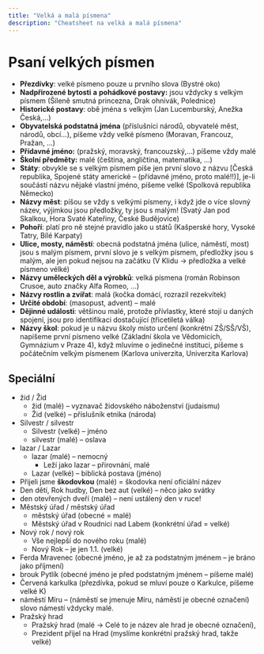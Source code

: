 ```yaml
---
title: "Velká a malá písmena"
description: "Cheatsheet na velká a malá písmena"
---
```


# Psaní velkých písmen

- **Přezdívky**: velké písmeno pouze u prvního slova (Bystré oko)
- **Nadpřirozené bytosti** **a** **pohádkové postavy:** jsou vždycky s velkým písmem (Šíleně smutná princezna, Drak ohnivák, Polednice)
- **Historické postavy**: obě jména s velkým (Jan Lucemburský, Anežka Česká,…)
- **Obyvatelská podstatná jména** (příslušníci národů, obyvatelé měst, národů, obcí…), píšeme vždy velké písmeno (Moravan, Francouz, Pražan, …)
- **Přídavné jméno:** (pražský, moravský, francouzský,…) píšeme vždy malé
- **Školní předměty:** malé (čeština, angličtina, matematika, …)
- **Státy**: obvykle se s velkým písmem píše jen první slovo z názvu \[Česká republika, Spojené státy americké – (přídavné jméno, proto malé!!)\], je-li součástí názvu nějaké vlastní jméno, píšeme velké (Spolková republika Německo)
- **Názvy měst**: píšou se vždy s velkými písmeny, i když jde o více slovný název, výjimkou jsou předložky, ty jsou s malým! (Svatý Jan pod Skalkou, Hora Svaté Kateřiny, České Budějovice)
- **Pohoří**: platí pro ně stejné pravidlo jako u států (Kašperské hory, Vysoké Tatry, Bílé Karpaty)
- **Ulice, mosty, náměstí**: obecná podstatná jména (ulice, náměstí, most) jsou s malým písmem, první slovo je s velkým písmem, předložky jsou s malým, ale jen pokud nejsou na začátku (V Klidu -> předložka a velké písmeno vélké)
- **Názvy uměleckých děl a výrobků**: velká písmena (román Robinson Crusoe, auto značky Alfa Romeo, …)
- **Názvy rostlin a zvířat**: malá (kočka domácí, rozrazil rezekvítek)
- **Určité období**: (masopust, advent) – malé
- **Dějinné události**: většinou malé, protože přívlastky, které stojí u daných spojení, jsou pro identifikaci dostačující (třicetiletá válka)
- **Názvy škol**: pokud je u názvu školy místo určení (konkrétní ZŠ/SŠ/VŠ), napíšeme první písmeno velké (Základní škola ve Vědomicích, Gymnázium v Praze 4), když mluvíme o jedinečné instituci, píšeme s počátečním velkým písmenem (Karlova univerzita, Univerzita Karlova)

## Speciální
- žid / Žid
  - žid (malé) – vyznavač židovského náboženství (judaismu)
  - Žid (velké) – příslušník etnika (národa)
- Silvestr / silvestr
  - Silvestr (velké) – jméno
  - silvestr (malé) – oslava
- lazar / Lazar
  - lazar (malé) – nemocný
    - Leží jako lazar – přirovnání, malé
  - Lazar (velké) – biblická postava (jméno)
- Přijeli jsme **škodovkou** (malé) = škodovka není oficiální název
- Den dětí, Rok hudby, Den bez aut (velké) – něco jako svátky
- den otevřených dveří (malé) – není ustálený den v ruce!
- Městský úřad / městský úřad
  - městský úřad (obecné = malé)
  - Městský úřad v Roudnici nad Labem (konkrétní úřad = velké)
- Nový rok / nový rok
    - Vše nejlepší do nového roku (malé)
    - Nový Rok – je jen 1.1. (velké)
- Ferda Mravenec (obecné jméno, je až za podstatným jménem – je bráno jako příjmení)
- brouk Pytlík (obecné jméno je před podstatným jménem – píšeme malé)
- Červená karkulka (přezdívka, pokud se mluví pouze o Karkulce, píšeme velké K)
- náměstí Míru – (náměstí se jmenuje Míru, náměstí je obecné označení) slovo námestí vždycky malé.
- Pražský hrad
  - Pražský hrad (malé -> Celé to je název ale hrad je obecné označení), 
  - Prezident přijel na Hrad (myslíme konkrétní pražský hrad, takže velké)